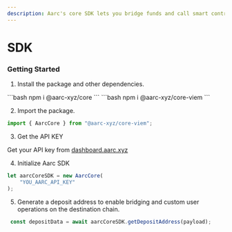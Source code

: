 ```yaml
---
description: Aarc's core SDK lets you bridge funds and call smart contracts cross-chain.
---
```


# SDK

### Getting Started

1. Install the package and other dependencies.

<Tabs>
<Tab title="ethers.js">
```bash
npm i @aarc-xyz/core
```
</Tab>

<Tab title="viem">
```bash
npm i @aarc-xyz/core-viem
```
</Tab>
</Tabs>

2. Import the package.

```typescript
import { AarcCore } from "@aarc-xyz/core-viem";
```

3. Get the API KEY

&#x20;Get your API key from [dashboard.aarc.xyz](https://dashboard.aarc.xyz)

4. Initialize Aarc SDK

```typescript
let aarcCoreSDK = new AarcCore(
    "YOU_AARC_API_KEY"
);
```

5. Generate a deposit address to enable bridging and custom user operations on the destination chain.

```typescript
 const depositData = await aarcCoreSDK.getDepositAddress(payload); 
```
